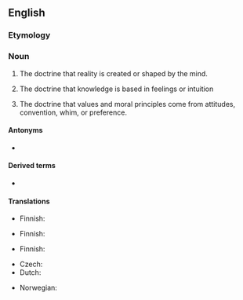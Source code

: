 ==English==
{{wikipedia}}

===Etymology===
{{suffix|en|subjective|ism}}

===Noun===
{{en-noun|~}}

# {{lb|en|metaphysics}} The doctrine that reality is created or shaped by the mind.
# {{lb|en|epistemology}} The doctrine that knowledge is based in feelings or intuition
# {{lb|en|ethics}} The doctrine that values and moral principles come from attitudes, convention, whim, or preference.

====Antonyms====
* {{l|en|objectivism}}

====Derived terms====
* {{l|en|antisubjectivism}}

====Translations====
{{trans-top|doctrine in metaphysics}}
* Finnish: {{t+|fi|subjektivismi}}
{{trans-mid}}
{{trans-bottom}}

{{trans-top|doctrine in epistemology}}
* Finnish: {{t+|fi|subjektivismi}}
{{trans-mid}}
{{trans-bottom}}

{{trans-top|doctrine in ethics}}
* Finnish: {{t+|fi|subjektivismi}}
{{trans-mid}}
{{trans-bottom}}

{{checktrans-top}}
* Czech: {{t-check|cs|subjektivismus|m}}
* Dutch: {{t+check|nl|subjectivisme|n}}
{{trans-mid}}
* Norwegian: {{t-check|no|subjektivisme}}
{{trans-bottom}}